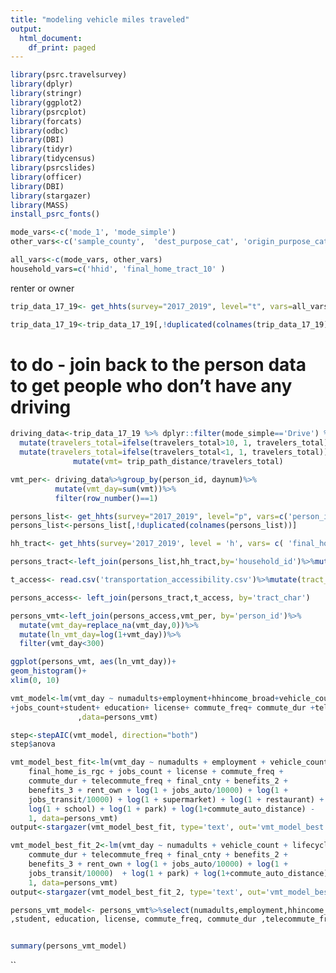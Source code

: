 ```yaml
---
title: "modeling vehicle miles traveled"
output:
  html_document:
    df_print: paged
---
```





```r
library(psrc.travelsurvey)
library(dplyr)
library(stringr)
library(ggplot2)
library(psrcplot)
library(forcats)
library(odbc)
library(DBI)
library(tidyr)
library(tidycensus)
library(psrcslides)
library(officer)
library(DBI)
library(stargazer)
library(MASS)
install_psrc_fonts()
```


```r
mode_vars<-c('mode_1', 'mode_simple')
other_vars<-c('sample_county',  'dest_purpose_cat', 'origin_purpose_cat', 'trip_path_distance', 'household_id',  'travelers_total', 'person_id')

all_vars<-c(mode_vars, other_vars)
household_vars=c('hhid', 'final_home_tract_10' )
```

renter or owner
```r
trip_data_17_19<- get_hhts(survey="2017_2019", level="t", vars=all_vars)
```

```r
trip_data_17_19<-trip_data_17_19[,!duplicated(colnames(trip_data_17_19))]
```
# to do - join back to the person data to get people who don't have any driving
```r

driving_data<-trip_data_17_19 %>% dplyr::filter(mode_simple=='Drive') %>%
  mutate(travelers_total=ifelse(travelers_total>10, 1, travelers_total))%>%
  mutate(travelers_total=ifelse(travelers_total<1, 1, travelers_total))%>%
              mutate(vmt= trip_path_distance/travelers_total)
```

```r
vmt_per<- driving_data%>%group_by(person_id, daynum)%>%
          mutate(vmt_day=sum(vmt))%>%
          filter(row_number()==1)
```

```r

persons_list<- get_hhts(survey="2017_2019", level="p", vars=c('person_id', 'numadults', 'employment', 'final_cnty', 'vehicle_count',  "hhincome_broad",  'hhincome_detailed', 'final_home_is_rgc','hhsize', 'lifecycle', 'age_category', 'survey_year', 'rent_own', 'res_dur', 'numworkers', 'numchildren', 'gender_grp', 'jobs_count', 'student', 'education', 'industry', 'license', 'commute_freq', 'commute_dur', 'telecommute_freq', 'work_county', 'benefits_1', 'benefits_2', 'benefits_3', 'benefits_4', 'rent_own', 'commute_auto_distance'))
persons_list<-persons_list[,!duplicated(colnames(persons_list))]

```

```r
hh_tract<- get_hhts(survey='2017_2019', level = 'h', vars= c( 'final_home_tract10'))

persons_tract<-left_join(persons_list,hh_tract,by='household_id')%>%mutate(tract_char= as.character(final_home_tract10))

```

```r
t_access<- read.csv('transportation_accessibility.csv')%>%mutate(tract_char=as.character(geoid_nm))

persons_access<- left_join(persons_tract,t_access, by='tract_char')
```

```r
persons_vmt<-left_join(persons_access,vmt_per, by='person_id')%>%
  mutate(vmt_day=replace_na(vmt_day,0))%>%
  mutate(ln_vmt_day=log(1+vmt_day))%>%
  filter(vmt_day<300)

```

```r
ggplot(persons_vmt, aes(ln_vmt_day))+
geom_histogram()+
xlim(0, 10)
```

```r

vmt_model<-lm(vmt_day ~ numadults+employment+hhincome_broad+vehicle_count+age_category+lifecycle+hhsize+survey_year+final_home_is_rgc+numworkers+numchildren+gender_grp
+jobs_count+student+ education+ license+ commute_freq+ commute_dur +telecommute_freq+ final_cnty+benefits_1+ benefits_2+ benefits_3+ benefits_4+rent_own+ log(1+jobs_auto/10000)+ log(1+jobs_transit/10000)+log(1+supermarket)+log(1+pharmacy)+log(1+restaurant)+log(1+school)+log(1+park)+commute_auto_distance -1
               ,data=persons_vmt)

```

```r
step<-stepAIC(vmt_model, direction="both")
step$anova
```






```r
vmt_model_best_fit<-lm(vmt_day ~ numadults + employment + vehicle_count + lifecycle + 
    final_home_is_rgc + jobs_count + license + commute_freq + 
    commute_dur + telecommute_freq + final_cnty + benefits_2 + 
    benefits_3 + rent_own + log(1 + jobs_auto/10000) + log(1 + 
    jobs_transit/10000) + log(1 + supermarket) + log(1 + restaurant) + 
    log(1 + school) + log(1 + park) + log(1+commute_auto_distance) - 
    1, data=persons_vmt)
output<-stargazer(vmt_model_best_fit, type='text', out='vmt_model_best.txt')

```
```r
vmt_model_best_fit_2<-lm(vmt_day ~ numadults + vehicle_count + lifecycle + employment + license + 
    commute_dur + telecommute_freq + final_cnty + benefits_2 + 
    benefits_3 + rent_own + log(1 + jobs_auto/10000) + log(1 + 
    jobs_transit/10000)  + log(1 + park) + log(1+commute_auto_distance) - 
    1, data=persons_vmt)
output<-stargazer(vmt_model_best_fit_2, type='text', out='vmt_model_best2.txt')
```

```r
persons_vmt_model<- persons_vmt%>%select(numadults,employment,hhincome_detailed,vehicle_count,age_category,lifecycle,survey_year,numworkers,numchildren,gender_grp
,student, education, license, commute_freq, commute_dur ,telecommute_freq, final_cnty,benefits_1, benefits_2, benefits_3, benefits_4,rent_own, jobs_auto, jobs_transit,supermarket,pharmacy,restaurant,school,park, vmt_day) 
```
```r

```

```r
summary(persons_vmt_model)
```
``
